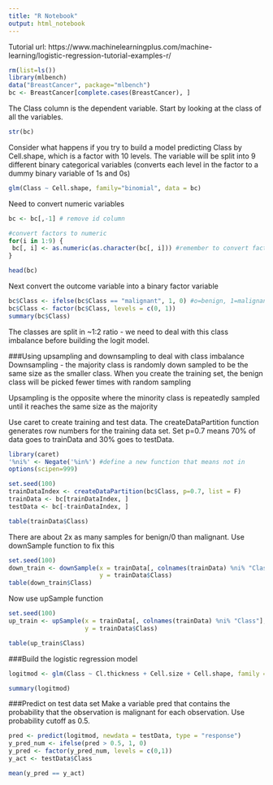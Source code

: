 ---
title: "R Notebook"
output: html_notebook
---

Tutorial url: https://www.machinelearningplus.com/machine-learning/logistic-regression-tutorial-examples-r/
```{r}
rm(list=ls())
library(mlbench)
data("BreastCancer", package="mlbench")
bc <- BreastCancer[complete.cases(BreastCancer), ]
```

The Class column is the dependent variable. Start by looking at the class of all the variables.

```{r}
str(bc)
```

Consider what happens if you try to build a model predicting Class by Cell.shape, which is a factor with 10 levels. The variable will be split into 9 different binary categorical variables (converts each level in the factor to a dummy binary variable of 1s and 0s)

```{r}
glm(Class ~ Cell.shape, family="binomial", data = bc)
```

Need to convert numeric variables 

```{r}
bc <- bc[,-1] # remove id column

#convert factors to numeric
for(i in 1:9) {
 bc[, i] <- as.numeric(as.character(bc[, i])) #remember to convert factors to character first, then numeric
}

head(bc)
```

Next convert the outcome variable into a binary factor variable

```{r}
bc$Class <- ifelse(bc$Class == "malignant", 1, 0) #o=benign, 1=malignant 
bc$Class <- factor(bc$Class, levels = c(0, 1))
summary(bc$Class)
```

The classes are split in ~1:2 ratio - we need to deal with this class imbalance before building the logit model.

###Using upsampling and downsampling to deal with class imbalance
Downsampling - the majority class is randomly down sampled to be the same size as the smaller class. When you create the training set, the benign class will be picked fewer times with random sampling

Upsampling is the opposite where the minority class is repeatedly sampled until it reaches the same size as the majority

Use caret to create training and test data. The createDataPartition function generates row numbers for the training data set. Set p=0.7 means 70% of data goes to trainData and 30% goes to testData.

```{r}
library(caret)
'%ni%' <- Negate('%in%') #define a new function that means not in
options(scipen=999)

set.seed(100)
trainDataIndex <- createDataPartition(bc$Class, p=0.7, list = F)  
trainData <- bc[trainDataIndex, ]
testData <- bc[-trainDataIndex, ]

table(trainData$Class)
```

There are about 2x as many samples for benign/0 than malignant. Use downSample function to fix this

```{r}
set.seed(100)
down_train <- downSample(x = trainData[, colnames(trainData) %ni% "Class"], #select all columns except class column
                         y = trainData$Class)
table(down_train$Class)
```

Now use upSample function
```{r}
set.seed(100)
up_train <- upSample(x = trainData[, colnames(trainData) %ni% "Class"],
                     y = trainData$Class)

table(up_train$Class)
```

###Build the logistic regression model

```{r}
logitmod <- glm(Class ~ Cl.thickness + Cell.size + Cell.shape, family = "binomial", data=down_train)

summary(logitmod)
```

###Predict on test data set
Make a variable pred that contains the probability that the observation is malignant for each observation. Use probability cutoff as 0.5.
```{r}
pred <- predict(logitmod, newdata = testData, type = "response")
y_pred_num <- ifelse(pred > 0.5, 1, 0)
y_pred <- factor(y_pred_num, levels = c(0,1))
y_act <- testData$Class

mean(y_pred == y_act)
```

